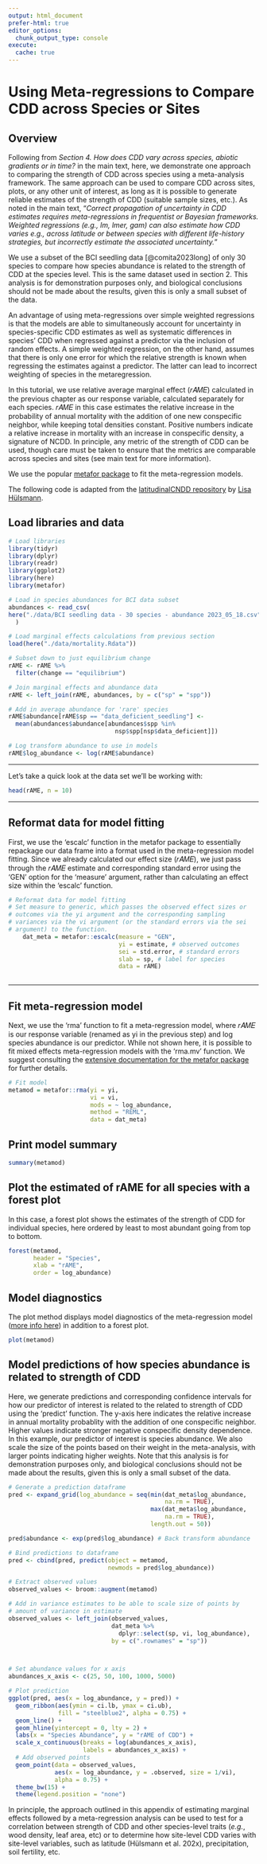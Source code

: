 ```yaml
---
output: html_document
prefer-html: true
editor_options: 
  chunk_output_type: console
execute: 
  cache: true
---
```


# Using Meta-regressions to Compare CDD across Species or Sites

## Overview

Following from *Section 4. How does CDD vary across species, abiotic gradients or in time?* in the main text, here, we demonstrate one approach to comparing the strength of CDD across species using a meta-analysis framework. The same approach can be used to compare CDD across sites, plots, or any other unit of interest, as long as it is possible to generate reliable estimates of the strength of CDD (suitable sample sizes, etc.). As noted in the main text, "*Correct propagation of uncertainty in CDD estimates requires meta-regressions in frequentist or Bayesian frameworks. Weighted regressions (e.g., lm, lmer, gam) can also estimate how CDD varies e.g., across latitude or between species with different life-history strategies, but incorrectly estimate the associated uncertainty.*"

We use a subset of the BCI seedling data [@comita2023long] of only 30 species to compare how species abundance is related to the strength of CDD at the species level. This is the same dataset used in section 2. This analysis is for demonstration purposes only, and biological conclusions should not be made about the results, given this is only a small subset of the data.

An advantage of using meta-regressions over simple weighted regressions is that the models are able to simultaneously account for uncertainty in species-specific CDD estimates as well as systematic differences in species' CDD when regressed against a predictor via the inclusion of random effects. A simple weighted regression, on the other hand, assumes that there is only one error for which the relative strength is known when regressing the estimates against a predictor. The latter can lead to incorrect weighting of species in the metaregression.

In this tutorial, we use relative average marginal effect (𝑟𝐴𝑀𝐸) calculated in the previous chapter as our response variable, calculated separately for each species. 𝑟𝐴𝑀𝐸 in this case estimates the relative increase in the probability of annual mortality with the addition of one new conspecific neighbor, while keeping total densities constant. Positive numbers indicate a relative increase in mortality with an increase in conspecific density, a signature of NCDD. In principle, any metric of the strength of CDD can be used, though care must be taken to ensure that the metrics are comparable across species and sites (see main text for more information).

We use the popular [metafor package](https://www.metafor-project.org/doku.php/metafor) to fit the meta-regression models.

::: callout-note
The following code is adapted from the [latitudinalCNDD repository](https://github.com/LisaHuelsmann/latitudinalCNDD/tree/main/code) by [Lisa Hülsmann](https://demographicecology.com/).
:::

## Load libraries and data

```r

# Load libraries
library(tidyr)
library(dplyr)
library(readr)
library(ggplot2)
library(here)
library(metafor)

# Load in species abundances for BCI data subset
abundances <- read_csv(
here("./data/BCI seedling data - 30 species - abundance 2023_05_18.csv")
  )

# Load marginal effects calculations from previous section
load(here("./data/mortality.Rdata"))

# Subset down to just equilibrium change
rAME <- rAME %>%
  filter(change == "equilibrium")

# Join marginal effects and abundance data
rAME <- left_join(rAME, abundances, by = c("sp" = "spp"))

# Add in average abundance for 'rare' species
rAME$abundance[rAME$sp == "data_deficient_seedling"] <- 
  mean(abundances$abundance[abundances$spp %in% 
                              nsp$spp[nsp$data_deficient]])

# Log transform abundance to use in models
rAME$log_abundance <- log(rAME$abundance)

```

------------------------------------------------------------------------

Let's take a quick look at the data set we'll be working with:

```r
head(rAME, n = 10)
```

------------------------------------------------------------------------

## Reformat data for model fitting

First, we use the 'escalc' function in the metafor package to essentially repackage our data frame into a format used in the meta-regression model fitting. Since we already calculated our effect size (𝑟𝐴𝑀𝐸), we just pass through the 𝑟𝐴𝑀𝐸 estimate and corresponding standard error using the 'GEN' option for the 'measure' argument, rather than calculating an effect size within the 'escalc' function.

```r
# Reformat data for model fitting
# Set measure to generic, which passes the observed effect sizes or 
# outcomes via the yi argument and the corresponding sampling 
# variances via the vi argument (or the standard errors via the sei 
# argument) to the function.
    dat_meta = metafor::escalc(measure = "GEN", 
                               yi = estimate, # observed outcomes
                               sei = std.error, # standard errors
                               slab = sp, # label for species
                               data = rAME)
      
```

------------------------------------------------------------------------

## Fit meta-regression model

Next, we use the 'rma' function to fit a meta-regression model, where 𝑟𝐴𝑀𝐸 is our response variable (renamed as yi in the previous step) and log species abundance is our predictor. While not shown here, it is possible to fit mixed effects meta-regression models with the 'rma.mv' function. We suggest consulting the [extensive documentation for the metafor package](https://www.metafor-project.org/doku.php/metafor) for further details.

```r
# Fit model
metamod = metafor::rma(yi = yi,
                       vi = vi,
                       mods = ~ log_abundance,
                       method = "REML",
                       data = dat_meta)
```

## Print model summary

```r
summary(metamod)
```

## Plot the estimated of rAME for all species with a forest plot

In this case, a forest plot shows the estimates of the strength of CDD for individual species, here ordered by least to most abundant going from top to bottom.

```r
forest(metamod, 
       header = "Species", 
       xlab = "rAME",
       order = log_abundance)
```

## Model diagnostics

The plot method displays model diagnostics of the meta-regression model ([more info here](https://wviechtb.github.io/metafor/reference/plot.rma.html)) in addition to a forest plot.

```r
plot(metamod)
```

## Model predictions of how species abundance is related to strength of CDD

Here, we generate predictions and corresponding confidence intervals for how our predictor of interest is related to the related to strength of CDD using the 'predict' function. The y-axis here indicates the relative increase in annual mortality probablity with the addition of one conspecific neighbor. Higher values indicate stronger negative conspecific density dependence. In this example, our predictor of interest is species abundance. We also scale the size of the points based on their weight in the meta-analysis, with larger points indicating higher weights. Note that this analysis is for demonstration purposes only, and biological conclusions should not be made about the results, given this is only a small subset of the data.

```r

# Generate a prediction dataframe
pred <- expand_grid(log_abundance = seq(min(dat_meta$log_abundance, 
                                            na.rm = TRUE), 
                                        max(dat_meta$log_abundance, 
                                            na.rm = TRUE),
                                        length.out = 50))

pred$abundance <- exp(pred$log_abundance) # Back transform abundance

# Bind predictions to dataframe
pred <- cbind(pred, predict(object = metamod, 
                            newmods = pred$log_abundance))

# Extract observed values
observed_values <- broom::augment(metamod)

# Add in variance estimates to be able to scale size of points by 
# amount of variance in estimate
observed_values <- left_join(observed_values,
                             dat_meta %>% 
                               dplyr::select(sp, vi, log_abundance),
                             by = c(".rownames" = "sp"))



# Set abundance values for x axis
abundances_x_axis <- c(25, 50, 100, 1000, 5000)

# Plot prediction
ggplot(pred, aes(x = log_abundance, y = pred)) + 
  geom_ribbon(aes(ymin = ci.lb, ymax = ci.ub), 
              fill = "steelblue2", alpha = 0.75) + 
  geom_line() + 
  geom_hline(yintercept = 0, lty = 2) + 
  labs(x = "Species Abundance", y = "rAME of CDD") + 
  scale_x_continuous(breaks = log(abundances_x_axis),
                     labels = abundances_x_axis) + 
  # Add observed points
  geom_point(data = observed_values,
             aes(x = log_abundance, y = .observed, size = 1/vi), 
             alpha = 0.75) + 
  theme_bw(15) +
  theme(legend.position = "none")

```

In principle, the approach outlined in this appendix of estimating marginal effects followed by a meta-regression analysis can be used to test for a correlation between strength of CDD and other species-level traits (*e.g.*, wood density, leaf area, etc) or to determine how site-level CDD varies with site-level variables, such as latitude (Hülsmann et al. 202x), precipitation, soil fertility, etc. 
